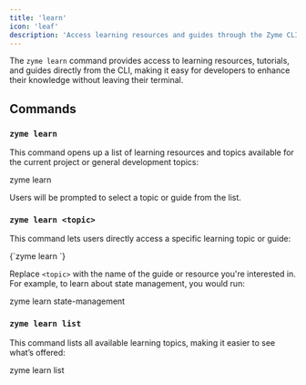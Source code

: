 ```yaml
---
title: 'learn'
icon: 'leaf'
description: 'Access learning resources and guides through the Zyme CLI.'
---
```



The `zyme learn` command provides access to learning resources, tutorials, and guides directly from the CLI, making it easy for developers to enhance their knowledge without leaving their terminal.

## Commands

### `zyme learn`

This command opens up a list of learning resources and topics available for the current project or general development topics:

<CodeBlock language="bash">
zyme learn
</CodeBlock>

Users will be prompted to select a topic or guide from the list.

### `zyme learn <topic>`

This command lets users directly access a specific learning topic or guide:

<CodeBlock language="bash">
{`zyme learn <topic>`}
</CodeBlock>

Replace `<topic>` with the name of the guide or resource you're interested in. For example, to learn about state management, you would run:

<CodeBlock language="bash">
zyme learn state-management
</CodeBlock>

### `zyme learn list`

This command lists all available learning topics, making it easier to see what’s offered:

<CodeBlock language="bash">
zyme learn list
</CodeBlock>
